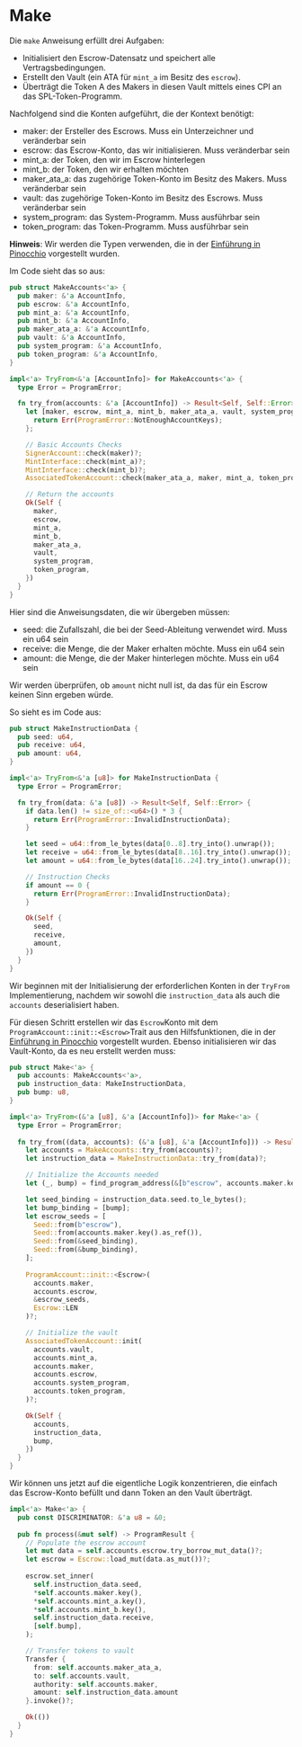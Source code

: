 # Make

Die `make` Anweisung erfüllt drei Aufgaben:
- Initialisiert den Escrow-Datensatz und speichert alle Vertragsbedingungen.
- Erstellt den Vault (ein ATA für `mint_a` im Besitz des `escrow`).
- Überträgt die Token A des Makers in diesen Vault mittels eines CPI an das SPL-Token-Programm.

<ArticleSection name="Required Accounts" id="required-accounts" level="h2" />

Nachfolgend sind die Konten aufgeführt, die der Kontext benötigt:

- maker: der Ersteller des Escrows. Muss ein Unterzeichner und veränderbar sein
- escrow: das Escrow-Konto, das wir initialisieren. Muss veränderbar sein
- mint_a: der Token, den wir im Escrow hinterlegen
- mint_b: der Token, den wir erhalten möchten
- maker_ata_a: das zugehörige Token-Konto im Besitz des Makers. Muss veränderbar sein
- vault: das zugehörige Token-Konto im Besitz des Escrows. Muss veränderbar sein
- system_program: das System-Programm. Muss ausführbar sein
- token_program: das Token-Programm. Muss ausführbar sein

**Hinweis**: Wir werden die Typen verwenden, die in der [Einführung in Pinocchio](/de/courses/introduction-to-pinocchio/pinocchio-accounts) vorgestellt wurden.

Im Code sieht das so aus:

```rust
pub struct MakeAccounts<'a> {
  pub maker: &'a AccountInfo,
  pub escrow: &'a AccountInfo,
  pub mint_a: &'a AccountInfo,
  pub mint_b: &'a AccountInfo,
  pub maker_ata_a: &'a AccountInfo,
  pub vault: &'a AccountInfo,
  pub system_program: &'a AccountInfo,
  pub token_program: &'a AccountInfo,
}

impl<'a> TryFrom<&'a [AccountInfo]> for MakeAccounts<'a> {
  type Error = ProgramError;

  fn try_from(accounts: &'a [AccountInfo]) -> Result<Self, Self::Error> {
    let [maker, escrow, mint_a, mint_b, maker_ata_a, vault, system_program, token_program, _] = accounts else {
      return Err(ProgramError::NotEnoughAccountKeys);
    };

    // Basic Accounts Checks
    SignerAccount::check(maker)?;
    MintInterface::check(mint_a)?;
    MintInterface::check(mint_b)?;
    AssociatedTokenAccount::check(maker_ata_a, maker, mint_a, token_program)?;

    // Return the accounts
    Ok(Self {
      maker,
      escrow,
      mint_a,
      mint_b,
      maker_ata_a,
      vault,
      system_program,
      token_program,
    })
  }
}
```

<ArticleSection name="Instruction Data" id="instruction-data" level="h2" />

Hier sind die Anweisungsdaten, die wir übergeben müssen:
- seed: die Zufallszahl, die bei der Seed-Ableitung verwendet wird. Muss ein u64 sein
- receive: die Menge, die der Maker erhalten möchte. Muss ein u64 sein
- amount: die Menge, die der Maker hinterlegen möchte. Muss ein u64 sein

Wir werden überprüfen, ob `amount` nicht null ist, da das für ein Escrow keinen Sinn ergeben würde.

So sieht es im Code aus:

```rust
pub struct MakeInstructionData {
  pub seed: u64,
  pub receive: u64,
  pub amount: u64,
}

impl<'a> TryFrom<&'a [u8]> for MakeInstructionData {
  type Error = ProgramError;

  fn try_from(data: &'a [u8]) -> Result<Self, Self::Error> {
    if data.len() != size_of::<u64>() * 3 {
      return Err(ProgramError::InvalidInstructionData);
    }

    let seed = u64::from_le_bytes(data[0..8].try_into().unwrap());
    let receive = u64::from_le_bytes(data[8..16].try_into().unwrap());
    let amount = u64::from_le_bytes(data[16..24].try_into().unwrap());

    // Instruction Checks
    if amount == 0 {
      return Err(ProgramError::InvalidInstructionData);
    }

    Ok(Self {
      seed,
      receive,
      amount,
    })
  }
}
```

<ArticleSection name="Instruction Logic" id="instruction-logic" level="h2" />

Wir beginnen mit der Initialisierung der erforderlichen Konten in der `TryFrom` Implementierung, nachdem wir sowohl die `instruction_data` als auch die `accounts` deserialisiert haben.

Für diesen Schritt erstellen wir das `Escrow`Konto mit dem `ProgramAccount::init::<Escrow>`Trait aus den Hilfsfunktionen, die in der [Einführung in Pinocchio](/de/courses/introduction-to-pinocchio/pinocchio-accounts) vorgestellt wurden. Ebenso initialisieren wir das Vault-Konto, da es neu erstellt werden muss:

```rust
pub struct Make<'a> {
  pub accounts: MakeAccounts<'a>,
  pub instruction_data: MakeInstructionData,
  pub bump: u8,
}

impl<'a> TryFrom<(&'a [u8], &'a [AccountInfo])> for Make<'a> {
  type Error = ProgramError;
  
  fn try_from((data, accounts): (&'a [u8], &'a [AccountInfo])) -> Result<Self, Self::Error> {
    let accounts = MakeAccounts::try_from(accounts)?;
    let instruction_data = MakeInstructionData::try_from(data)?;

    // Initialize the Accounts needed
    let (_, bump) = find_program_address(&[b"escrow", accounts.maker.key(), &instruction_data.seed.to_le_bytes()], &crate::ID);

    let seed_binding = instruction_data.seed.to_le_bytes();
    let bump_binding = [bump];
    let escrow_seeds = [
      Seed::from(b"escrow"),
      Seed::from(accounts.maker.key().as_ref()),
      Seed::from(&seed_binding),
      Seed::from(&bump_binding),
    ];
            
    ProgramAccount::init::<Escrow>(
      accounts.maker,
      accounts.escrow,
      &escrow_seeds,
      Escrow::LEN
    )?;

    // Initialize the vault
    AssociatedTokenAccount::init(
      accounts.vault,
      accounts.mint_a,
      accounts.maker,
      accounts.escrow,
      accounts.system_program,
      accounts.token_program,
    )?;

    Ok(Self {
      accounts,
      instruction_data,
      bump,
    })
  }
}
```

Wir können uns jetzt auf die eigentliche Logik konzentrieren, die einfach das Escrow-Konto befüllt und dann Token an den Vault überträgt.

```rust
impl<'a> Make<'a> {
  pub const DISCRIMINATOR: &'a u8 = &0;
  
  pub fn process(&mut self) -> ProgramResult {
    // Populate the escrow account
    let mut data = self.accounts.escrow.try_borrow_mut_data()?;
    let escrow = Escrow::load_mut(data.as_mut())?;
    
    escrow.set_inner(
      self.instruction_data.seed,
      *self.accounts.maker.key(),
      *self.accounts.mint_a.key(),
      *self.accounts.mint_b.key(),
      self.instruction_data.receive,
      [self.bump],
    );

    // Transfer tokens to vault
    Transfer {
      from: self.accounts.maker_ata_a,
      to: self.accounts.vault,
      authority: self.accounts.maker,
      amount: self.instruction_data.amount
    }.invoke()?;

    Ok(())
  }
}
```
